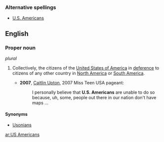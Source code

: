 ===Alternative spellings===
{{rfc-level|header line in prolog, before first L2 header}}
* [[U.S. Americans]]
==English==

===Proper noun===
{{en-proper noun}} ''plural''

# {{uncommon}} {{plural of|US American}}  Collectively, the citizens of the [[United States of America]] in [[deference]] to citizens of any other country in [[North America]] or [[South America]].
#* '''2007''', [[w:Caitlin Upton|Caitlin Upton]], 2007 Miss Teen USA pageant:
#*: I personally believe that '''U.S. Americans''' are unable to do so because, uh, some, people out there in our nation don't have maps ...

====Synonyms====
* [[Usonians]]

[[ar:US Americans]]